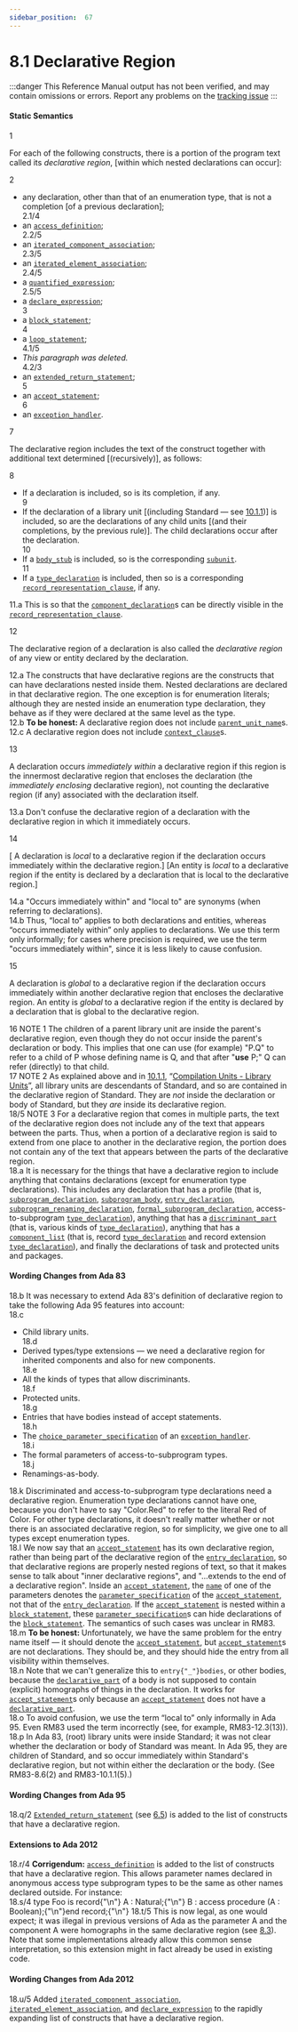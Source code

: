 ```yaml
---
sidebar_position:  67
---
```


# 8.1 Declarative Region

:::danger
This Reference Manual output has not been verified,
and may contain omissions or errors.
Report any problems on the [tracking issue](https://github.com/ada-lang-io/ada-lang-io/issues/20)
:::



#### Static Semantics

<MarginText>1</MarginText>
<p>For each of the following constructs, there is a portion of the program text called its <em>declarative region</em>, [within which nested declarations can occur]: <br /></p>

<MarginText>2</MarginText>
<ul>
<li>any declaration, other than that of an enumeration type, that is not a completion [of a previous declaration];<br /></li>
<MarginText>2.1/4</MarginText>
<MarginInfo items={["AI12-0094-1"]} />
<li>an <code><a href="/docs/arm/AA-3/AA-3.10#S0084">access_definition</a></code>;<br /></li>
<MarginText>2.2/5</MarginText>
<MarginInfo items={["AI12-0061-1"]} />
<li>an <code><a href="/docs/arm/AA-4/AA-4.3#S0119">iterated_component_association</a></code>;<br /></li>
<MarginText>2.3/5</MarginText>
<MarginInfo items={["AI12-0308-1"]} />
<li>an <code><a href="/docs/arm/AA-4/AA-4.3#S0131">iterated_element_association</a></code>;<br /></li>
<MarginText>2.4/5</MarginText>
<MarginInfo items={["AI05-0255-1", "AI12-0308-1"]} />
<li>a <code><a href="/docs/arm/AA-4/AA-4.5#S0153">quantified_expression</a></code>;<br /></li>
<MarginText>2.5/5</MarginText>
<MarginInfo items={["AI12-0236-1"]} />
<li>a <code><a href="/docs/arm/AA-4/AA-4.5#S0156">declare_expression</a></code>;<br /></li>
<MarginText>3</MarginText>
<li>a <code><a href="/docs/arm/AA-5/AA-5.6#S0191">block_statement</a></code>;<br /></li>
<MarginText>4</MarginText>
<li>a <code><a href="/docs/arm/AA-5/AA-5.5#S0178">loop_statement</a></code>;<br /></li>
<MarginText>4.1/5</MarginText>
<MarginInfo items={["AI05-0255-1", "AI12-0308-1"]} />
<li><em>This paragraph was deleted.</em><br /></li>
<MarginText>4.2/3</MarginText>
<MarginInfo items={["AI95-00318-02"]} />
<li>an <code><a href="/docs/arm/AA-6/AA-6.5#S0225">extended_return_statement</a></code>;<br /></li>
<MarginText>5</MarginText>
<li>an <code><a href="/docs/arm/AA-9/AA-9.5#S0258">accept_statement</a></code>;<br /></li>
<MarginText>6</MarginText>
<li>an <code><a href="/docs/arm/AA-11/AA-11.2#S0305">exception_handler</a></code>. <br /></li>
</ul>
<MarginText>7</MarginText>
<p>The declarative region includes the text of the construct together with additional text determined [(recursively)], as follows: <br /></p>

<MarginText>8</MarginText>
<ul>
<li>If a declaration is included, so is its completion, if any.<br /></li>
<MarginText>9</MarginText>
<li>If the declaration of a library unit [(including Standard &mdash; see <a href="/docs/arm/AA-10/AA-10.1#Subclause_10.1.1">10.1.1</a>)] is included, so are the declarations of any child units [(and their completions, by the previous rule)]. The child declarations occur after the declaration.<br /></li>
<MarginText>10</MarginText>
<li>If a <code><a href="/docs/arm/AA-10/AA-10.1#S0297">body_stub</a></code> is included, so is the corresponding <code><a href="/docs/arm/AA-10/AA-10.1#S0302">subunit</a></code>.<br /></li>
<MarginText>11</MarginText>
<li>If a <code><a href="/docs/arm/AA-3/AA-3.2#S0023">type_declaration</a></code> is included, then so is a corresponding <code><a href="/docs/arm/AA-13/AA-13.5#S0352">record_representation_clause</a></code>, if any. <br /></li>
</ul>
<AnnotatedOnly>
<MarginText>11.a</MarginText>
<Admonition type="aarm" aarm="reason">
<strong></strong>This is so that the <code><a href="/docs/arm/AA-3/AA-3.8#S0070">component_declaration</a></code>s can be directly visible in the <code><a href="/docs/arm/AA-13/AA-13.5#S0352">record_representation_clause</a></code>. <br />
</Admonition>
</AnnotatedOnly>

<MarginText>12</MarginText>
<p>The declarative region of a declaration is also called the <em>declarative region</em> of any view or entity declared by the declaration. <br /></p>

<AnnotatedOnly>
<MarginText>12.a</MarginText>
<Admonition type="aarm" aarm="reason">
<strong></strong>The constructs that have declarative regions are the constructs that can have declarations nested inside them. Nested declarations are declared in that declarative region. The one exception is for enumeration literals; although they are nested inside an enumeration type declaration, they behave as if they were declared at the same level as the type. <br />
</Admonition>
</AnnotatedOnly>

<AnnotatedOnly>
<MarginText>12.b</MarginText>
<Admonition type="aarm" aarm="note">
<strong>To be honest: </strong>A declarative region does not include <code><a href="/docs/arm/AA-10/AA-10.1#S0291">parent_unit_name</a></code>s. <br />
</Admonition>
</AnnotatedOnly>

<AnnotatedOnly>
<MarginText>12.c</MarginText>
<Admonition type="aarm" aarm="ramification">
<strong></strong>A declarative region does not include <code><a href="/docs/arm/AA-10/AA-10.1#S0292">context_clause</a></code>s. <br />
</Admonition>
</AnnotatedOnly>

<MarginText>13</MarginText>
<p>A declaration occurs <em>immediately within</em> a declarative region if this region is the innermost declarative region that encloses the declaration (the <em>immediately enclosing</em> declarative region), not counting the declarative region (if any) associated with the declaration itself. <br /></p>

<AnnotatedOnly>
<MarginText>13.a</MarginText>
<Admonition type="aarm" aarm="discussion">
<strong></strong>Don't confuse the declarative region of a declaration with the declarative region in which it immediately occurs. <br />
</Admonition>
</AnnotatedOnly>

<MarginText>14</MarginText>
<p>[ A declaration is <em>local</em> to a declarative region if the declaration occurs immediately within the declarative region.] [An entity is <em>local</em> to a declarative region if the entity is declared by a declaration that is local to the declarative region.] <br /></p>

<AnnotatedOnly>
<MarginText>14.a</MarginText>
<Admonition type="aarm" aarm="ramification">
<strong></strong>"Occurs immediately within" and "local to" are synonyms (when referring to declarations).<br />
</Admonition>
</AnnotatedOnly>

<AnnotatedOnly>
<MarginText>14.b</MarginText>
<Admonition type="aarm" aarm="note">
Thus, &ldquo;local to&rdquo; applies to both declarations and entities, whereas &ldquo;occurs immediately within&rdquo; only applies to declarations. We use this term only informally; for cases where precision is required, we use the term "occurs immediately within", since it is less likely to cause confusion. <br />
</Admonition>
</AnnotatedOnly>

<MarginText>15</MarginText>
<p>A declaration is <em>global</em> to a declarative region if the declaration occurs immediately within another declarative region that encloses the declarative region. An entity is <em>global</em> to a declarative region if the entity is declared by a declaration that is global to the declarative region. <br /></p>

<AnnotatedOnly>
<MarginText>16</MarginText>
<Admonition type="aarm" aarm="note">
NOTE 1   The children of a parent library unit are inside the parent's declarative region, even though they do not occur inside the parent's declaration or body. This implies that one can use (for example) "P.Q" to refer to a child of P whose defining name is Q, and that after "<strong>use</strong> P;" Q can refer (directly) to that child.<br />
</Admonition>
</AnnotatedOnly>

<AnnotatedOnly>
<MarginText>17</MarginText>
<Admonition type="aarm" aarm="note">
NOTE 2   As explained above and in <a href="/docs/arm/AA-10/AA-10.1#Subclause_10.1.1">10.1.1</a>, &ldquo;<a href="/docs/arm/AA-10/AA-10.1#Subclause_10.1.1">Compilation Units - Library Units</a>&rdquo;, all library units are descendants of Standard, and so are contained in the declarative region of Standard. They are <em>not</em> inside the declaration or body of Standard, but they <em>are</em> inside its declarative region.<br />
</Admonition>
</AnnotatedOnly>

<AnnotatedOnly>
<MarginText>18/5</MarginText>
<MarginInfo items={["AI12-0442-1"]} />
<Admonition type="aarm" aarm="note">
NOTE 3   For a declarative region that comes in multiple parts, the text of the declarative region does not include any of the text that appears between the parts. Thus, when a portion of a declarative region is said to extend from one place to another in the declarative region, the portion does not contain any of the text that appears between the parts of the declarative region. <br />
</Admonition>
</AnnotatedOnly>

<AnnotatedOnly>
<MarginText>18.a</MarginText>
<Admonition type="aarm" aarm="discussion">
<strong></strong>It is necessary for the things that have a declarative region to include anything that contains declarations (except for enumeration type declarations). This includes any declaration that has a profile (that is, <code><a href="/docs/arm/AA-6/AA-6.1#S0195">subprogram_declaration</a></code>, <code><a href="/docs/arm/AA-6/AA-6.3#S0216">subprogram_body</a></code>, <code><a href="/docs/arm/AA-9/AA-9.5#S0257">entry_declaration</a></code>, <code><a href="/docs/arm/AA-8/AA-8.5#S0242">subprogram_renaming_declaration</a></code>, <code><a href="/docs/arm/AA-12/AA-12.6#S0335">formal_subprogram_declaration</a></code>, access-to-subprogram <code><a href="/docs/arm/AA-3/AA-3.2#S0023">type_declaration</a></code>), anything that has a <code><a href="/docs/arm/AA-3/AA-3.7#S0059">discriminant_part</a></code> (that is, various kinds of <code><a href="/docs/arm/AA-3/AA-3.2#S0023">type_declaration</a></code>), anything that has a <code><a href="/docs/arm/AA-3/AA-3.8#S0068">component_list</a></code> (that is, record <code><a href="/docs/arm/AA-3/AA-3.2#S0023">type_declaration</a></code> and record extension <code><a href="/docs/arm/AA-3/AA-3.2#S0023">type_declaration</a></code>), and finally the declarations of task and protected units and packages. <br />
</Admonition>
</AnnotatedOnly>

<AnnotatedOnly>

#### Wording Changes from Ada 83

</AnnotatedOnly>
<AnnotatedOnly>
<MarginText>18.b</MarginText>
<Admonition type="aarm" aarm="note">
It was necessary to extend Ada 83's definition of declarative region to take the following Ada 95 features into account: <br />
</Admonition>
</AnnotatedOnly>

<AnnotatedOnly>
<MarginText>18.c</MarginText>
<ul>
<li>Child library units.<br /></li>
<MarginText>18.d</MarginText>
<li>Derived types/type extensions &mdash; we need a declarative region for inherited components and also for new components.<br /></li>
<MarginText>18.e</MarginText>
<li>All the kinds of types that allow discriminants.<br /></li>
<MarginText>18.f</MarginText>
<li>Protected units.<br /></li>
<MarginText>18.g</MarginText>
<li>Entries that have bodies instead of accept statements.<br /></li>
<MarginText>18.h</MarginText>
<li>The <code><a href="/docs/arm/AA-11/AA-11.2#S0306">choice_parameter_specification</a></code> of an <code><a href="/docs/arm/AA-11/AA-11.2#S0305">exception_handler</a></code>.<br /></li>
<MarginText>18.i</MarginText>
<li>The formal parameters of access-to-subprogram types.<br /></li>
<MarginText>18.j</MarginText>
<li>Renamings-as-body. <br /></li>
</ul>
</AnnotatedOnly>
<AnnotatedOnly>
<MarginText>18.k</MarginText>
<Admonition type="aarm" aarm="note">
Discriminated and access-to-subprogram type declarations need a declarative region. Enumeration type declarations cannot have one, because you don't have to say "Color.Red" to refer to the literal Red of Color. For other type declarations, it doesn't really matter whether or not there is an associated declarative region, so for simplicity, we give one to all types except enumeration types.<br />
</Admonition>
</AnnotatedOnly>

<AnnotatedOnly>
<MarginText>18.l</MarginText>
<Admonition type="aarm" aarm="note">
We now say that an <code><a href="/docs/arm/AA-9/AA-9.5#S0258">accept_statement</a></code> has its own declarative region, rather than being part of the declarative region of the <code><a href="/docs/arm/AA-9/AA-9.5#S0257">entry_declaration</a></code>, so that declarative regions are properly nested regions of text, so that it makes sense to talk about "inner declarative regions", and "...extends to the end of a declarative region". Inside an <code><a href="/docs/arm/AA-9/AA-9.5#S0258">accept_statement</a></code>, the <code><a href="/docs/arm/AA-4/AA-4.1#S0091">name</a></code> of one of the parameters denotes the <code><a href="/docs/arm/AA-6/AA-6.1#S0207">parameter_specification</a></code> of the <code><a href="/docs/arm/AA-9/AA-9.5#S0258">accept_statement</a></code>, not that of the <code><a href="/docs/arm/AA-9/AA-9.5#S0257">entry_declaration</a></code>. If the <code><a href="/docs/arm/AA-9/AA-9.5#S0258">accept_statement</a></code> is nested within a <code><a href="/docs/arm/AA-5/AA-5.6#S0191">block_statement</a></code>, these <code><a href="/docs/arm/AA-6/AA-6.1#S0207">parameter_specification</a></code>s can hide declarations of the <code><a href="/docs/arm/AA-5/AA-5.6#S0191">block_statement</a></code>. The semantics of such cases was unclear in RM83. <br />
</Admonition>
</AnnotatedOnly>

<AnnotatedOnly>
<MarginText>18.m</MarginText>
<Admonition type="aarm" aarm="note">
<strong>To be honest: </strong>Unfortunately, we have the same problem for the entry name itself &mdash; it should denote the <code><a href="/docs/arm/AA-9/AA-9.5#S0258">accept_statement</a></code>, but <code><a href="/docs/arm/AA-9/AA-9.5#S0258">accept_statement</a></code>s are not declarations. They should be, and they should hide the entry from all visibility within themselves. <br />
</Admonition>
</AnnotatedOnly>

<AnnotatedOnly>
<MarginText>18.n</MarginText>
<Admonition type="aarm" aarm="note">
Note that we can't generalize this to <code>entry{"_"}bodies</code>, or other bodies, because the <code><a href="/docs/arm/AA-3/AA-3.11#S0086">declarative_part</a></code> of a body is not supposed to contain (explicit) homographs of things in the declaration. It works for <code><a href="/docs/arm/AA-9/AA-9.5#S0258">accept_statement</a></code>s only because an <code><a href="/docs/arm/AA-9/AA-9.5#S0258">accept_statement</a></code> does not have a <code><a href="/docs/arm/AA-3/AA-3.11#S0086">declarative_part</a></code>.<br />
</Admonition>
</AnnotatedOnly>

<AnnotatedOnly>
<MarginText>18.o</MarginText>
<Admonition type="aarm" aarm="note">
To avoid confusion, we use the term &ldquo;local to&rdquo; only informally in Ada 95. Even RM83 used the term incorrectly (see, for example, RM83-12.3(13)).<br />
</Admonition>
</AnnotatedOnly>

<AnnotatedOnly>
<MarginText>18.p</MarginText>
<Admonition type="aarm" aarm="note">
In Ada 83, (root) library units were inside Standard; it was not clear whether the declaration or body of Standard was meant. In Ada 95, they are children of Standard, and so occur immediately within Standard's declarative region, but not within either the declaration or the body. (See RM83-8.6(2) and RM83-10.1.1(5).) <br />
</Admonition>
</AnnotatedOnly>

<AnnotatedOnly>

#### Wording Changes from Ada 95

</AnnotatedOnly>
<AnnotatedOnly>
<MarginText>18.q/2</MarginText>
<MarginInfo items={["AI95-00318-02"]} />
<Admonition type="aarm" aarm="note">
<code><a href="/docs/arm/AA-6/AA-6.5#S0225">Extended_return_statement</a></code> (see <a href="/docs/arm/AA-6/AA-6.5">6.5</a>) is added to the list of constructs that have a declarative region. <br />
</Admonition>
</AnnotatedOnly>

<AnnotatedOnly>

#### Extensions to Ada 2012

</AnnotatedOnly>
<AnnotatedOnly>
<MarginText>18.r/4</MarginText>
<MarginInfo items={["AI12-0094-1"]} />
<Admonition type="aarm" aarm="note">
<strong>Corrigendum:</strong> <code><a href="/docs/arm/AA-3/AA-3.10#S0084">access_definition</a></code> is added to the list of constructs that have a declarative region. This allows parameter names declared in anonymous access type subprogram types to be the same as other names declared outside. For instance: <br />
</Admonition>
</AnnotatedOnly>

<AnnotatedOnly>
<MarginText>18.s/4</MarginText>
<CodeBlock language="ada">
type Foo is record{"\n"}   A : Natural;{"\n"}   B : access procedure (A : Boolean);{"\n"}end record;{"\n"}

</CodeBlock>
</AnnotatedOnly>
<AnnotatedOnly>
<MarginText>18.t/5</MarginText>
<MarginInfo items={["AI12-0005-1"]} />
<Admonition type="aarm" aarm="note">
This is now legal, as one would expect; it was illegal in previous versions of Ada as the parameter A and the component A were homographs in the same declarative region (see <a href="/docs/arm/AA-8/AA-8.3">8.3</a>). Note that some implementations already allow this common sense interpretation, so this extension might in fact already be used in existing code. <br />
</Admonition>
</AnnotatedOnly>

<AnnotatedOnly>

#### Wording Changes from Ada 2012

</AnnotatedOnly>
<AnnotatedOnly>
<MarginText>18.u/5</MarginText>
<MarginInfo items={["AI12-0061-1", "AI12-0236-1", "AI12-0308-1"]} />
<Admonition type="aarm" aarm="note">
Added <code><a href="/docs/arm/AA-4/AA-4.3#S0119">iterated_component_association</a></code>, <code><a href="/docs/arm/AA-4/AA-4.3#S0131">iterated_element_association</a></code>, and <code><a href="/docs/arm/AA-4/AA-4.5#S0156">declare_expression</a></code> to the rapidly expanding list of constructs that have a declarative region. <br />
</Admonition>
</AnnotatedOnly>

